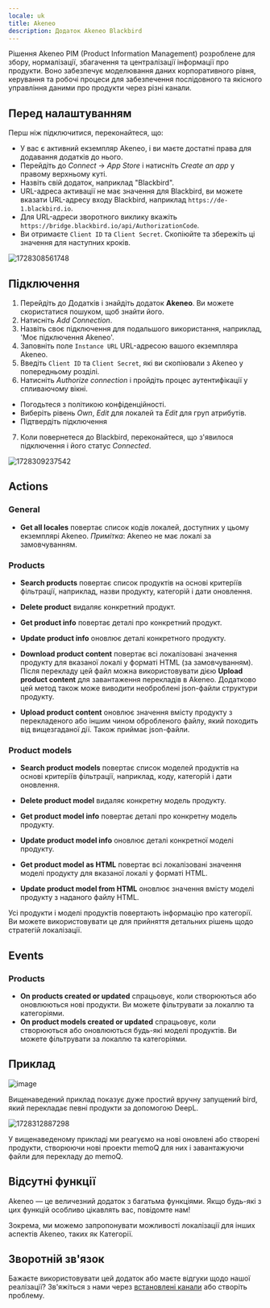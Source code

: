 ```yaml
---
locale: uk
title: Akeneo
description: Додаток Akeneo Blackbird
---
```


<LinkCard title="View on Github" target="_blank" href="https://github.com/bb-io/Akeneo" icon="github" />

Рішення Akeneo PIM (Product Information Management) розроблене для збору, нормалізації, збагачення та централізації інформації про продукти. Воно забезпечує моделювання даних корпоративного рівня, керування та робочі процеси для забезпечення послідовного та якісного управління даними про продукти через різні канали.

## Перед налаштуванням

Перш ніж підключитися, переконайтеся, що:

- У вас є активний екземпляр Akeneo, і ви маєте достатні права для додавання додатків до нього.
- Перейдіть до _Connect_ -> _App Store_ і натисніть _Create an app_ у правому верхньому куті.
- Назвіть свій додаток, наприклад "Blackbird".
- URL-адреса активації не має значення для Blackbird, ви можете вказати URL-адресу входу Blackbird, наприклад `https://de-1.blackbird.io`.
- Для URL-адреси зворотного виклику вкажіть `https://bridge.blackbird.io/api/AuthorizationCode`.
- Ви отримаєте `Client ID` та `Client Secret`. Скопіюйте та збережіть ці значення для наступних кроків.

![1728308561748](https://raw.githubusercontent.com/bb-io/Akeneo/main/image/README/1728308561748.png)

## Підключення

1. Перейдіть до Додатків і знайдіть додаток **Akeneo**. Ви можете скористатися пошуком, щоб знайти його.
2. Натисніть _Add Connection_.
3. Назвіть своє підключення для подальшого використання, наприклад, 'Моє підключення Akeneo'.
4. Заповніть поле `Instance URL` URL-адресою вашого екземпляра Akeneo.
5. Введіть `Client ID` та `Client Secret`, які ви скопіювали з Akeneo у попередньому розділі.
6. Натисніть _Authorize connection_ і пройдіть процес аутентифікації у спливаючому вікні.
  - Погодьтеся з політикою конфіденційності.
  - Виберіть рівень _Own_, _Edit_ для локалей та _Edit_ для груп атрибутів.
  - Підтвердіть підключення
7. Коли повернетеся до Blackbird, переконайтеся, що з'явилося підключення і його статус _Connected_.

![1728309237542](https://raw.githubusercontent.com/bb-io/Akeneo/main/image/README/1728309237542.png)

## Actions

### General

- **Get all locales** повертає список кодів локалей, доступних у цьому екземплярі Akeneo. *Примітка*: Akeneo не має локалі за замовчуванням.

### Products

- **Search products** повертає список продуктів на основі критеріїв фільтрації, наприклад, назви продукту, категорій і дати оновлення.
- **Delete product** видаляє конкретний продукт.
- **Get product info** повертає деталі про конкретний продукт.
- **Update product info** оновлює деталі конкретного продукту.

- **Download product content** повертає всі локалізовані значення продукту для вказаної локалі у форматі HTML (за замовчуванням). Після перекладу цей файл можна використовувати дією **Upload product content** для завантаження перекладів в Akeneo. Додатково цей метод також може виводити необроблені json-файли структури продукту.
- **Upload product content** оновлює значення вмісту продукту з перекладеного або іншим чином обробленого файлу, який походить від вищезгаданої дії. Також приймає json-файли.

### Product models

- **Search product models** повертає список моделей продуктів на основі критеріїв фільтрації, наприклад, коду, категорій і дати оновлення.
- **Delete product model** видаляє конкретну модель продукту.
- **Get product model info** повертає деталі про конкретну модель продукту.
- **Update product model info** оновлює деталі конкретної моделі продукту.

- **Get product model as HTML** повертає всі локалізовані значення моделі продукту для вказаної локалі у форматі HTML.
- **Update product model from HTML** оновлює значення вмісту моделі продукту з наданого файлу HTML.

Усі продукти і моделі продуктів повертають інформацію про категорії. Ви можете використовувати це для прийняття детальних рішень щодо стратегій локалізації.

## Events

### Products

- **On products created or updated** спрацьовує, коли створюються або оновлюються нові продукти. Ви можете фільтрувати за локаллю та категоріями.
- **On product models created or updated** спрацьовує, коли створюються або оновлюються будь-які моделі продуктів. Ви можете фільтрувати за локаллю та категоріями.

## Приклад

![image](https://github.com/user-attachments/assets/9eb04458-1d84-4b6f-9450-97b59b60c729)

Вищенаведений приклад показує дуже простий вручну запущений bird, який перекладає певні продукти за допомогою DeepL.

![1728312887298](https://raw.githubusercontent.com/bb-io/Akeneo/main/image/README/1728312887298.png)

У вищенаведеному прикладі ми реагуємо на нові оновлені або створені продукти, створюючи нові проекти memoQ для них і завантажуючи файли для перекладу до memoQ.

## Відсутні функції

Akeneo — це величезний додаток з багатьма функціями. Якщо будь-які з цих функцій особливо цікавлять вас, повідомте нам!

Зокрема, ми можемо запропонувати можливості локалізації для інших аспектів Akeneo, таких як Категорії.

## Зворотній зв'язок

Бажаєте використовувати цей додаток або маєте відгуки щодо нашої реалізації? Зв'яжіться з нами через [встановлені канали](https://www.blackbird.io/) або створіть проблему.